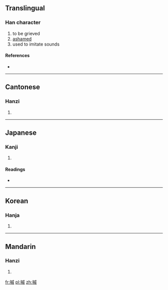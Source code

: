 ==Translingual==

===Han character===
{{Han char|rn=30|rad=口|as=11|sn=14|four=6305<sub>0</sub>|canj=口戈竹火 (RIHF)}}

# to be grieved
# [[ashamed]]
# used to imitate sounds

====References====
* {{Han ref|kx=0204.380|dkj=04165|dj=0427.150|hdz=10675.030|uh=5601|ud=22017|bh=E14E|bd=57678}}

----

==Cantonese==

===Hanzi===
{{yue-hanzi|jyut=|y=chik1}}

# {{defn|Cantonese|sort=口11}}

----

==Japanese==

===Kanji===
{{ja-kanji|grade=|rs=口11}}

# {{defn|Japanese|sort=口11}}

====Readings====
* {{ja-readings|on=[[さふ]] (safu), [[しゅく]] (shuku)|kun=[[なげく]] (nageku), [[はざる]] (hazaru)}}

----

==Korean==

===Hanja===
{{ko-hanja|hangeul=측|rv=cheuk|mr=ch'ŭk}}

# {{defn|Korean|sort=口11}}

----

==Mandarin==

===Hanzi===
{{cmn-hanzi|pin=[[qī]] ([[qi1]])|wg=ch'i<sup>1</sup>}}

# {{defn|Mandarin|sort=口11}}

[[fr:嘁]]
[[pl:嘁]]
[[zh:嘁]]